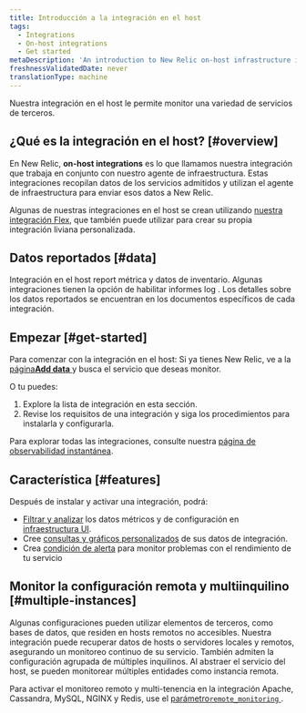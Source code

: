 ```yaml
---
title: Introducción a la integración en el host
tags:
  - Integrations
  - On-host integrations
  - Get started
metaDescription: 'An introduction to New Relic on-host infrastructure integrations, which instrument and report data from various third-party services.'
freshnessValidatedDate: never
translationType: machine
---
```


Nuestra integración en el host le permite monitor una variedad de servicios de terceros.

## ¿Qué es la integración en el host? [#overview]

En New Relic, <DNT>**on-host integrations**</DNT> es lo que llamamos nuestra integración que trabaja en conjunto con nuestro agente de infraestructura. Estas integraciones recopilan datos de los servicios admitidos y utilizan el agente de infraestructura para enviar esos datos a New Relic.

Algunas de nuestras integraciones en el host se crean utilizando [nuestra integración Flex](/docs/infrastructure/host-integrations/host-integrations-list/flex-integration-tool-build-your-own-integration), que también puede utilizar para crear su propia integración liviana personalizada.

## Datos reportados [#data]

Integración en el host report métrica y datos de inventario. Algunas integraciones tienen la opción de habilitar informes log . Los detalles sobre los datos reportados se encuentran en los documentos específicos de cada integración.

## Empezar [#get-started]

Para comenzar con la integración en el host: Si ya tienes New Relic, ve a la [página<DNT>**Add data**</DNT> ](https://one.newrelic.com/marketplace)y busca el servicio que deseas monitor.

O tu puedes:

1. Explore la lista de integración en esta sección.
2. Revise los requisitos de una integración y siga los procedimientos para instalarla y configurarla.

Para explorar todas las integraciones, consulte nuestra [página de observabilidad instantánea](https://newrelic.com/instant-observability).

## Característica [#features]

Después de instalar y activar una integración, podrá:

* [Filtrar y analizar](/docs/infrastructure/integrations/find-use-infrastructure-integration-data) los datos métricos y de configuración en [infraestructura UI](/docs/infrastructure/new-relic-infrastructure/getting-started/introduction-new-relic-infrastructure).
* Cree [consultas y gráficos personalizados](/docs/using-new-relic/data/understand-data/query-new-relic-data) de sus datos de integración.
* Crea [condición de alerta](/docs/alerts/new-relic-alerts/getting-started/alerts-glossary#alert-condition) para monitor problemas con el rendimiento de tu servicio

## Monitor la configuración remota y multiinquilino [#multiple-instances]

Algunas configuraciones pueden utilizar elementos de terceros, como bases de datos, que residen en hosts remotos no accesibles. Nuestra integración puede recuperar datos de hosts o servidores locales y remotos, asegurando un monitoreo continuo de su servicio. También admiten la configuración agrupada de múltiples inquilinos. Al abstraer el servicio del host, se pueden monitorear múltiples entidades como instancia remota.

Para activar el monitoreo remoto y multi-tenencia en la integración Apache, Cassandra, MySQL, NGINX y Redis, use el [parámetro`remote_monitoring` ](/docs/infrastructure/host-integrations/understand-use-data/remote-monitoring-host-integrations).
